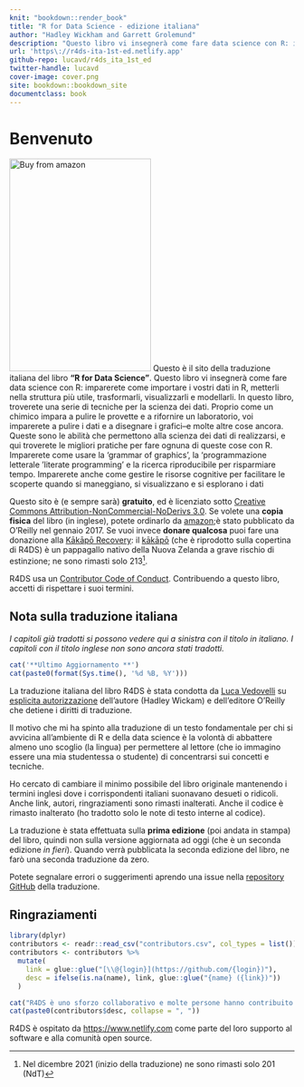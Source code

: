 ```yaml
---
knit: "bookdown::render_book"
title: "R for Data Science - edizione italiana"
author: "Hadley Wickham and Garrett Grolemund"
description: "Questo libro vi insegnerà come fare data science con R: imparerete come importare i vostri dati in R, metterli nella struttura più utile, trasformarli, visualizzarli e modellarli. In questo libro, troverete una serie di tecniche per la scienza dei dati. Proprio come un chimico impara a pulire le provette e a rifornire un laboratorio, voi imparerete a pulire i dati e a disegnare i grafici--e molte altre cose ancora. Queste sono le abilità che permettono alla scienza dei dati di realizzarsi, e qui troverete le migliori pratiche per fare ognuna di queste cose con R. Imparerete come usare la 'grammar of graphics', la 'programmazione letterale 'literate programming' e la ricerca riproducibile per risparmiare tempo. Imparerete anche come gestire le risorse cognitive per facilitare le scoperte quando si maneggiano, si visualizzano e si esplorano i dati"
url: 'https\://r4ds-ita-1st-ed.netlify.app'
github-repo: lucavd/r4ds_ita_1st_ed
twitter-handle: lucavd
cover-image: cover.png
site: bookdown::bookdown_site
documentclass: book
---
```


# Benvenuto {.unnumbered}

<a href="http://amzn.to/2aHLAQ1"><img src="cover.png" alt="Buy from amazon" class="cover" width="250" height="375"/></a> Questo è il sito della traduzione italiana del libro **"R for Data Science"**. Questo libro vi insegnerà come fare data science con R: imparerete come importare i vostri dati in R, metterli nella struttura più utile, trasformarli, visualizzarli e modellarli. In questo libro, troverete una serie di tecniche per la scienza dei dati. Proprio come un chimico impara a pulire le provette e a rifornire un laboratorio, voi imparerete a pulire i dati e a disegnare i grafici--e molte altre cose ancora. Queste sono le abilità che permettono alla scienza dei dati di realizzarsi, e qui troverete le migliori pratiche per fare ognuna di queste cose con R. Imparerete come usare la 'grammar of graphics', la 'programmazione letterale 'literate programming' e la ricerca riproducibile per risparmiare tempo. Imparerete anche come gestire le risorse cognitive per facilitare le scoperte quando si maneggiano, si visualizzano e si esplorano i dati

Questo sito è (e sempre sarà) **gratuito**, ed è licenziato sotto [Creative Commons Attribution-NonCommercial-NoDerivs 3.0](http://creativecommons.org/licenses/by-nc-nd/3.0/us/). Se volete una **copia fisica** del libro (in inglese), potete ordinarlo da [amazon](http://amzn.to/2aHLAQ1);è stato pubblicato da O'Reilly nel gennaio 2017. Se vuoi invece **donare qualcosa** puoi fare una donazione alla [Kākāpō Recovery](https://www.doc.govt.nz/kakapo-donate): il [kākāpō](https://www.youtube.com/watch?v=9T1vfsHYiKY) (che è riprodotto sulla copertina di R4DS) è un pappagallo nativo della Nuova Zelanda a grave rischio di estinzione; ne sono rimasti solo 213[^index-1].

[^index-1]: Nel dicembre 2021 (inizio della traduzione) ne sono rimasti solo 201 (NdT)

R4DS usa un [Contributor Code of Conduct](https://contributor-covenant.org/version/2/0/CODE_OF_CONDUCT.html). Contribuendo a questo libro, accetti di rispettare i suoi termini.

## Nota sulla traduzione italiana {.unnumbered}

*I capitoli già tradotti si possono vedere qui a sinistra con il titolo in italiano. I capitoli con il titolo inglese non sono ancora stati tradotti.*

```r
cat('**Ultimo Aggiornamento **')
cat(paste0(format(Sys.time(), '%d %B, %Y')))
```

La traduzione italiana del libro R4DS è stata condotta da [Luca Vedovelli](https://lucavd.netlify.app/) su [esplicita autorizzazione]{.ul} dell'autore (Hadley Wickam) e dell'editore O'Reilly che detiene i diritti di traduzione.

Il motivo che mi ha spinto alla traduzione di un testo fondamentale per chi si avvicina all'ambiente di R e della data science è la volontà di abbattere almeno uno scoglio (la lingua) per permettere al lettore (che io immagino essere una mia studentessa o studente) di concentrarsi sui concetti e tecniche.

Ho cercato di cambiare il minimo possibile del libro originale mantenendo i termini inglesi dove i corrispondenti italiani suonavano desueti o ridicoli. Anche link, autori, ringraziamenti sono rimasti inalterati. Anche il codice è rimasto inalterato (ho tradotto solo le note di testo interne al codice).

La traduzione è stata effettuata sulla **prima edizione** (poi andata in stampa) del libro, quindi non sulla versione aggiornata ad oggi (che è un seconda edizione *in fieri*). Quando verrà pubblicata la seconda edizione del libro, ne farò una seconda traduzione da zero.

Potete segnalare errori o suggerimenti aprendo una issue nella [repository GitHub](https://github.com/lucavd/r4ds_ita_1st_ed) della traduzione.

## Ringraziamenti {.unnumbered}

```r
library(dplyr)
contributors <- readr::read_csv("contributors.csv", col_types = list())
contributors <- contributors %>% 
  mutate(
    link = glue::glue("[\\@{login}](https://github.com/{login})"),
    desc = ifelse(is.na(name), link, glue::glue("{name} ({link})"))
  )

cat("R4DS è uno sforzo collaborativo e molte persone hanno contribuito con correzioni e miglioramenti via pull request: ")
cat(paste0(contributors$desc, collapse = ", "))
```

R4DS è ospitato da <https://www.netlify.com> come parte del loro supporto al software e alla comunità open source.

